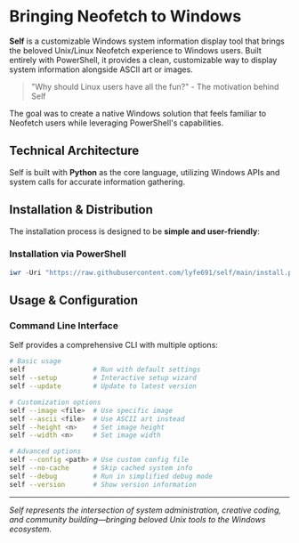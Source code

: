 
# Bringing Neofetch to Windows

**Self** is a customizable Windows system information display tool that brings the beloved Unix/Linux Neofetch experience to Windows users. Built entirely with PowerShell, it provides a clean, customizable way to display system information alongside ASCII art or images.

> "Why should Linux users have all the fun?" - The motivation behind Self

The goal was to create a native Windows solution that feels familiar to Neofetch users while leveraging PowerShell's capabilities.

<ProjectImage 
  src="https://raw.githubusercontent.com/lyfe691/self/refs/heads/main/docs/images/self.png" 
  alt="Self system information display" 
  caption="Self displaying system information with image rendering"
  size="large"
/>

## Technical Architecture

Self is built with **Python** as the core language, utilizing Windows APIs and system calls for accurate information gathering.

## Installation & Distribution

The installation process is designed to be **simple and user-friendly**:

### Installation via PowerShell

```powershell
iwr -Uri "https://raw.githubusercontent.com/lyfe691/self/main/install.ps1" -UseBasicParsing | iex
```

## Usage & Configuration

### Command Line Interface

Self provides a comprehensive CLI with multiple options:

```bash
# Basic usage
self                 # Run with default settings
self --setup         # Interactive setup wizard
self --update        # Update to latest version

# Customization options
self --image <file>  # Use specific image
self --ascii <file>  # Use ASCII art instead
self --height <n>    # Set image height
self --width <n>     # Set image width

# Advanced options
self --config <path> # Use custom config file
self --no-cache      # Skip cached system info
self --debug         # Run in simplified debug mode
self --version       # Show version information
```
---

*Self represents the intersection of system administration, creative coding, and community building—bringing beloved Unix tools to the Windows ecosystem.* 